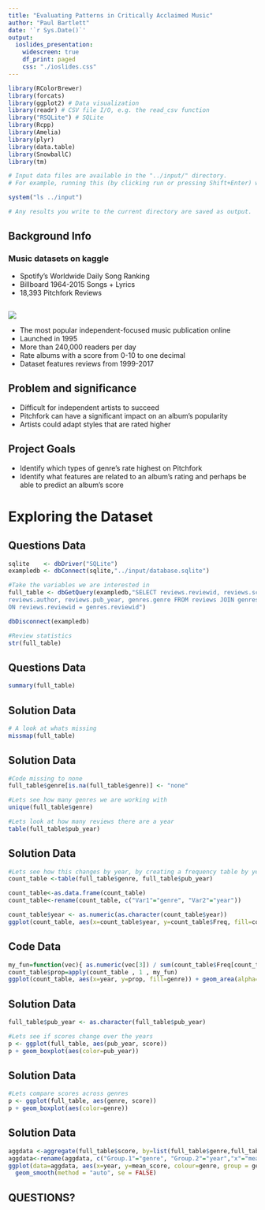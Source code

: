 ```yaml
---
title: "Evaluating Patterns in Critically Acclaimed Music"
author: "Paul Bartlett"
date: '`r Sys.Date()`'
output:
  ioslides_presentation:
    widescreen: true
    df_print: paged
    css: "./ioslides.css"
---
```


```r
library(RColorBrewer)
library(forcats)
library(ggplot2) # Data visualization
library(readr) # CSV file I/O, e.g. the read_csv function
library("RSQLite") # SQLite
library(Rcpp)
library(Amelia) 
library(plyr)
library(data.table)
library(SnowballC)
library(tm)

# Input data files are available in the "../input/" directory.
# For example, running this (by clicking run or pressing Shift+Enter) will list the files in the input directory

system("ls ../input")

# Any results you write to the current directory are saved as output.
```

## Background Info

### Music datasets on kaggle

- Spotify's Worldwide Daily Song Ranking
- Billboard 1964-2015 Songs + Lyrics
- 18,393 Pitchfork Reviews

## 

![](https://upload.wikimedia.org/wikipedia/en/thumb/7/76/Pitchfork_logo.svg/370px-Pitchfork_logo.svg.png)

- The most popular independent-focused music publication online
- Launched in 1995
- More than 240,000 readers per day
- Rate albums with a score from 0-10 to one decimal
- Dataset features reviews from 1999-2017

## Problem and significance
- Difficult for independent artists to succeed
- Pitchfork can have a significant impact on an album's popularity
- Artists could adapt styles that are rated higher

## Project Goals

- Identify which types of genre's rate highest on Pitchfork
- Identify what features are related to an album's rating and perhaps be able to predict an album's score
 
# Exploring the Dataset 

## Questions Data {.smaller}

```r
sqlite    <- dbDriver("SQLite")
exampledb <- dbConnect(sqlite,"../input/database.sqlite")

#Take the variables we are interested in
full_table <- dbGetQuery(exampledb,"SELECT reviews.reviewid, reviews.score, reviews.best_new_music, 
reviews.author, reviews.pub_year, genres.genre FROM reviews JOIN genres 
ON reviews.reviewid = genres.reviewid")

dbDisconnect(exampledb)

#Review statistics
str(full_table)
```

## Questions Data {.smaller}
```r
summary(full_table)
```

## Solution Data {.smaller}

```r
# A look at whats missing
missmap(full_table)
```

## Solution Data {.smaller}

```r
#Code missing to none
full_table$genre[is.na(full_table$genre)] <- "none"

#Lets see how many genres we are working with
unique(full_table$genre)

#Lets look at how many reviews there are a year
table(full_table$pub_year)
```

## Solution Data {.smaller}

```r
#Lets see how this changes by year, by creating a frequency table by year and genre
count_table <-table(full_table$genre, full_table$pub_year)

count_table<-as.data.frame(count_table)
count_table<-rename(count_table, c("Var1"="genre", "Var2"="year"))
```
```r
count_table$year <- as.numeric(as.character(count_table$year))
ggplot(count_table, aes(x=count_table$year, y=count_table$Freq, fill=count_table$genre)) + geom_area()
```

## Code Data {.smaller}

```r
my_fun=function(vec){ as.numeric(vec[3]) / sum(count_table$Freq[count_table$year==vec[2]]) *100 }
count_table$prop=apply(count_table , 1 , my_fun)
ggplot(count_table, aes(x=year, y=prop, fill=genre)) + geom_area(alpha=0.6 , size=0.5, colour="black")
```

## Solution Data {.smaller}

```r
full_table$pub_year <- as.character(full_table$pub_year)

#Lets see if scores change over the years
p <- ggplot(full_table, aes(pub_year, score))
p + geom_boxplot(aes(color=pub_year))
```

## Solution Data {.smaller}

```r
#Lets compare scores across genres
p <- ggplot(full_table, aes(genre, score))
p + geom_boxplot(aes(color=genre))
```

## Solution Data {.smaller}

```r
aggdata <-aggregate(full_table$score, by=list(full_table$genre,full_table$pub_year), FUN=mean, na.rm=TRUE)
aggdata<-rename(aggdata, c("Group.1"="genre", "Group.2"="year","x"="mean_score"))
ggplot(data=aggdata, aes(x=year, y=mean_score, colour=genre, group = genre)) + 
  geom_smooth(method = "auto", se = FALSE)
```

## QUESTIONS? {.smaller}
```r
```
